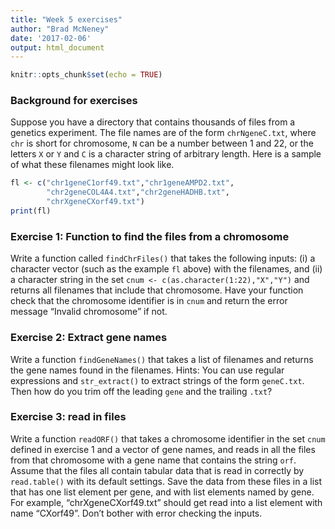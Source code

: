 ```yaml
---
title: "Week 5 exercises"
author: "Brad McNeney"
date: '2017-02-06'
output: html_document
---
```


```r
knitr::opts_chunk$set(echo = TRUE)
```

### Background for exercises

Suppose you have a directory that contains thousands of 
files from a genetics experiment. The file names are
of the form `chrNgeneC.txt`, where `chr` is short
for chromosome, `N` can be a number
between 1 and 22, or the letters `X` or `Y` and 
`C` is a character string of arbitrary length. Here is a sample of 
what these filenames might look like.
```r
fl <- c("chr1geneC1orf49.txt","chr1geneAMPD2.txt",
        "chr2geneCOL4A4.txt","chr2geneHADHB.txt",
        "chrXgeneCXorf49.txt")
print(fl)
```

### Exercise 1: Function to find the files from a chromosome

Write a function called `findChrFiles()`
that takes the following inputs: (i) a character 
vector (such as the example `fl` above) 
with the filenames, and (ii) a 
character string in the set 
`cnum <- c(as.character(1:22),"X","Y")`
and returns all filenames that include that chromosome.  Have
your function check that the chromosome identifier is 
in `cnum` and return the error message "Invalid chromosome" if not. 

### Exercise 2: Extract gene names

Write a function `findGeneNames()` that takes a list of filenames and 
returns the gene names found in the filenames. 
Hints: You can use regular expressions and
`str_extract()` to extract strings of the 
form `geneC.txt`. Then how do you trim off the leading 
`gene` and the trailing `.txt`?


### Exercise 3: read in files

Write a function `readORF()`
that takes a chromosome identifier in 
the set `cnum` defined in exercise 1 and a vector of 
gene names, and reads in all the files from that
chromosome with a gene name that contains the string `orf`.
Assume that the files all contain tabular data that is
read in correctly by `read.table()` with its default settings.
Save the data from these files in a list that has one 
list element per gene, and with list elements named
by gene. For example, "chrXgeneCXorf49.txt" should
get read into a list element with name "CXorf49".
Don't bother with error checking the inputs.
